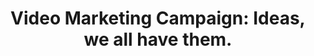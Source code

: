---
title: "Video Marketing Campaign: Ideas, we all have them."
summary: "A dynamic video marketing campaign that increased brand awareness by 150% and drove significant user engagement for an emerging tech startup."
images:
  - "/images/works/video-campaign/ideas-thumbnail.png"
videoUrl: "https://youtu.be/ySdtiR9sBYQ"
---